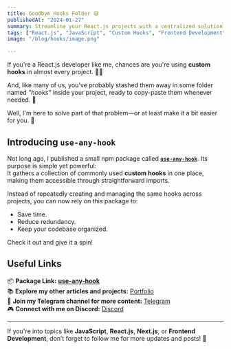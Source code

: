 ```yaml
---
title: Goodbye Hooks Folder 😅
publishedAt: "2024-01-27"
summary: Streamline your React.js projects with a centralized solution for custom hooks.
tags: ["React.js", "JavaScript", "Custom Hooks", "Frontend Development"]
image: "/blog/hooks/image.png"

---
```


If you're a React.js developer like me, chances are you're using **custom hooks** in almost every project. 👨‍💻

And, like many of us, you've probably stashed them away in some folder named _"hooks"_ inside your project, ready to copy-paste them whenever needed. 🫠

Well, I'm here to solve part of that problem—or at least make it a bit easier for you. 🤌

## Introducing **`use-any-hook`**

Not long ago, I published a small npm package called [**`use-any-hook`**](https://lnkd.in/drKJj4Qj). Its purpose is simple yet powerful:  
It gathers a collection of commonly used **custom hooks** in one place, making them accessible through straightforward imports.

Instead of repeatedly creating and managing the same hooks across projects, you can now rely on this package to:

- Save time.
- Reduce redundancy.
- Keep your codebase organized.

Check it out and give it a spin!

## Useful Links

📦 **Package Link:** [**use-any-hook**](https://lnkd.in/drKJj4Qj)  
📚 **Explore my other articles and projects:** [Portfolio](https://lnkd.in/d7THfAmd)  
📣 **Join my Telegram channel for more content:** [Telegram](https://t.me/sm4webchannel)  
🎮 **Connect with me on Discord:** [Discord](https://lnkd.in/dSgCpAit)

---

If you're into topics like **JavaScript**, **React.js**, **Next.js**, or **Frontend Development**, don’t forget to follow me for more updates and posts! 🔔

